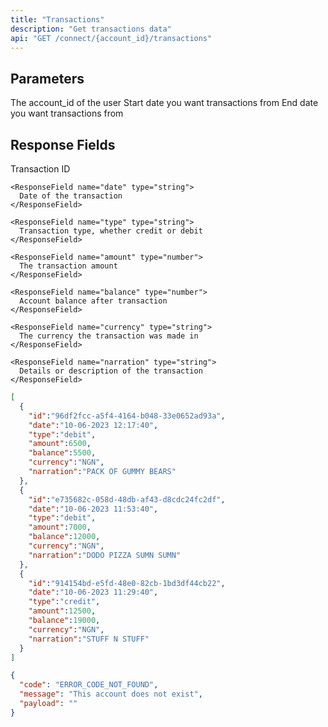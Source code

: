 ```yaml
---
title: "Transactions"
description: "Get transactions data"
api: "GET /connect/{account_id}/transactions"
---
```


## Parameters

<ParamField path="account_id" type="string" required>
  The account_id of the user
</ParamField>

<ParamField query="start_date" type="string" placeholder="2023-05-23" required>
  Start date you want transactions from
</ParamField>

<ParamField query="end_date" type="string" placeholder="2023-05-29" required>
  End date you want transactions from
</ParamField>

## Response Fields

<ResponseField name="id" type="string">
      Transaction ID
    </ResponseField>

    <ResponseField name="date" type="string">
      Date of the transaction
    </ResponseField>
    
    <ResponseField name="type" type="string">
      Transaction type, whether credit or debit
    </ResponseField>
    
    <ResponseField name="amount" type="number">
      The transaction amount
    </ResponseField>

    <ResponseField name="balance" type="number">
      Account balance after transaction
    </ResponseField>
    
    <ResponseField name="currency" type="string">
      The currency the transaction was made in
    </ResponseField>
    
    <ResponseField name="narration" type="string">
      Details or description of the transaction
    </ResponseField>
    
<ResponseExample>

```json Status 200
[
  {
    "id":"96df2fcc-a5f4-4164-b048-33e0652ad93a",
    "date":"10-06-2023 12:17:40",
    "type":"debit",
    "amount":6500,
    "balance":5500,
    "currency":"NGN",
    "narration":"PACK OF GUMMY BEARS"
  },
  {
    "id":"e735682c-058d-48db-af43-d8cdc24fc2df",
    "date":"10-06-2023 11:53:40",
    "type":"debit",
    "amount":7000,
    "balance":12000,
    "currency":"NGN",
    "narration":"DODO PIZZA SUMN SUMN"
  },
  {
    "id":"914154bd-e5fd-48e0-82cb-1bd3df44cb22",
    "date":"10-06-2023 11:29:40",
    "type":"credit",
    "amount":12500,
    "balance":19000,
    "currency":"NGN",
    "narration":"STUFF N STUFF"
  }
]
```

```json Status 404
{
  "code": "ERROR_CODE_NOT_FOUND",
  "message": "This account does not exist",
  "payload": ""
}
```

</ResponseExample>

